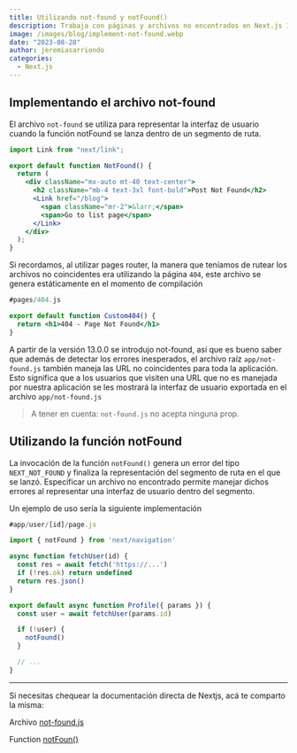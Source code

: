 ```yaml
---
title: Utilizando not-found y notFound()
description: Trabaja con páginas y archivos no encontrados en Next.js 13
image: /images/blog/implement-not-found.webp
date: "2023-08-28"
author: jeremiasarriondo
categories:
  - Next.js
---
```


## Implementando el archivo not-found

El archivo `not-found` se utiliza para representar la interfaz de usuario cuando la función notFound se lanza dentro de un segmento de ruta.

```jsx
import Link from "next/link";

export default function NotFound() {
  return (
    <div className="mx-auto mt-40 text-center">
      <h2 className="mb-4 text-3xl font-bold">Post Not Found</h2>
      <Link href="/blog">
        <span className="mr-2">&larr;</span>
        <span>Go to list page</span>
      </Link>
    </div>
  );
}
```

Si recordamos, al utilizar pages router, la manera que teníamos de rutear los archivos no coincidentes era utilizando la página `404`, este archivo se genera estáticamente en el momento de compilación

```jsx
#pages/404.js

export default function Custom404() {
  return <h1>404 - Page Not Found</h1>
}
```

A partir de la versión 13.0.0 se introdujo not-found, así que es bueno saber que además de detectar los errores inesperados, el archivo raíz `app/not-found.js` también maneja las URL no coincidentes para toda la aplicación. Esto significa que a los usuarios que visiten una URL que no es manejada por nuestra aplicación se les mostrará la interfaz de usuario exportada en el archivo `app/not-found.js`

> A tener en cuenta:
> `not-found.js` no acepta ninguna prop.

## Utilizando la función notFound

La invocación de la función `notFound()` genera un error del tipo `NEXT_NOT_FOUND` y finaliza la representación del segmento de ruta en el que se lanzó. Especificar un archivo no encontrado permite manejar dichos errores al representar una interfaz de usuario dentro del segmento.

Un ejemplo de uso sería la siguiente implementación

```jsx
#app/user/[id]/page.js

import { notFound } from 'next/navigation'

async function fetchUser(id) {
  const res = await fetch('https://...')
  if (!res.ok) return undefined
  return res.json()
}

export default async function Profile({ params }) {
  const user = await fetchUser(params.id)

  if (!user) {
    notFound()
  }

  // ...
}
```

---

Si necesitas chequear la documentación directa de Nextjs, acá te comparto la misma:

Archivo [not-found.js](https://nextjs.org/docs/app/api-reference/file-conventions/not-found)

Function [notFoun()](https://nextjs.org/docs/app/api-reference/functions/not-found)
